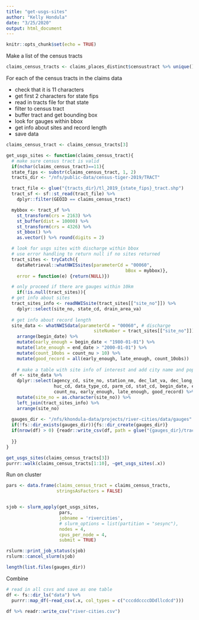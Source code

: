 ```yaml
---
title: "get-usgs-sites"
author: "Kelly Hondula"
date: "3/25/2020"
output: html_document
---
```


```r
knitr::opts_chunk$set(echo = TRUE)
```


Make a list of the census tracts

```r
claims_census_tracts <- claims_places_distinct$censustract %>% unique()
```

For each of the census tracts in the claims data

- check that it is 11 characters
- get first 2 characters for state fips
- read in tracts file for that state
- filter to census tract
- buffer tract and get bounding box
- look for gauges within bbox
- get info about sites and record length
- save data 

```r
claims_census_tract <- claims_census_tracts[3]

get_usgs_sites <- function(claims_census_tract){
  # make sure census tract is valid
  if(nchar(claims_census_tract)==11){
  state_fips <- substr(claims_census_tract, 1, 2)
  tracts_dir <- "/nfs/public-data/census-tiger-2019/TRACT"

  tract_file <- glue("{tracts_dir}/tl_2019_{state_fips}_tract.shp")
  tract_sf <- sf::st_read(tract_file) %>%
    dplyr::filter(GEOID == claims_census_tract)

  mybbox <- tract_sf %>% 
    st_transform(crs = 2163) %>%
    st_buffer(dist = 10000) %>% 
    st_transform(crs = 4326) %>%
    st_bbox() %>% 
    as.vector() %>% round(digits = 2)

  # look for usgs sites with discharge within bbox
  # use error handling to return null if no sites returned
  tract_sites <- tryCatch({
    dataRetrieval::whatNWISsites(parameterCd = "00060", 
                                             bBox = mybbox)},
    error = function(e) {return(NULL)})

  # only proceed if there are gauges within 10km
    if(!is.null(tract_sites)){
  # get info about sites
  tract_sites_info <- readNWISsite(tract_sites[["site_no"]]) %>%
    dplyr::select(site_no, state_cd, drain_area_va)
  
  # get info about record length
  site_data <- whatNWISdata(parameterCd = "00060", # discharge
                                 siteNumber = tract_sites[["site_no"]]) %>%
    arrange(begin_date) %>%
    mutate(early_enough = begin_date < "1980-01-01") %>%
    mutate(late_enough = end_date > "2000-01-01") %>%
    mutate(count_10obs = count_nu > 10) %>%
    mutate(good_record = all(early_enough, late_enough, count_10obs))
 
    # make a table with site info of interest and add city name and pop
  df <- site_data %>%
    dplyr::select(agency_cd, site_no, station_nm, dec_lat_va, dec_long_va,
                  huc_cd, data_type_cd, parm_cd, stat_cd, begin_date, end_date,
                  count_nu, early_enough, late_enough, good_record) %>%
    mutate(site_no = as.character(site_no)) %>%
    left_join(tract_sites_info) %>%
    arrange(site_no)
  
  gauges_dir <- "/nfs/khondula-data/projects/river-cities/data/gauges"
  if(!fs::dir_exists(gauges_dir)){fs::dir_create(gauges_dir)}
  if(nrow(df) > 0) {readr::write_csv(df, path = glue("{gauges_dir}/tract-{claims_census_tract}.csv"))}
  
  }}
}


```

```r
get_usgs_sites(claims_census_tracts[3])
purrr::walk(claims_census_tracts[1:10], ~get_usgs_sites(.x))
```

Run on cluster

```r
pars <- data.frame(claims_census_tract = claims_census_tracts,
                   stringsAsFactors = FALSE)


sjob <- slurm_apply(get_usgs_sites, 
                    pars, 
                    jobname = 'rivercities',
                    # slurm_options = list(partition = "sesync"),
                    nodes = 4, 
                    cpus_per_node = 4,
                    submit = TRUE)

rslurm::print_job_status(sjob)
rslurm::cancel_slurm(sjob)
```

```r
length(list.files(gauges_dir))
```

Combine 

```r
# read in all csvs and save as one table
df <- fs::dir_ls("data") %>% 
  purrr::map_df(~read_csv(.x, col_types = c("cccddccccDDdllcdcd")))

df %>% readr::write_csv("river-cities.csv")

```
